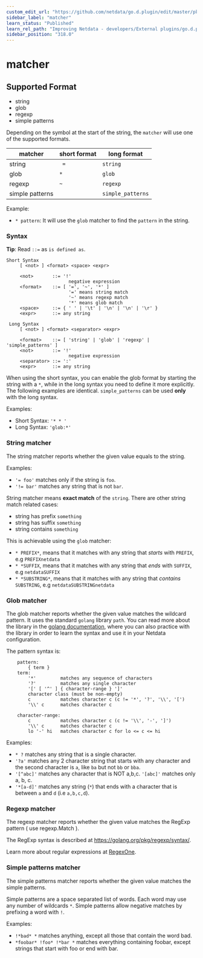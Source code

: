 ```yaml
---
custom_edit_url: "https://github.com/netdata/go.d.plugin/edit/master/pkg/matcher/README.md"
sidebar_label: "matcher"
learn_status: "Published"
learn_rel_path: "Improving Netdata - developers/External plugins/go.d.plugin/Helper Packages"
sidebar_position: "318.0"
---
```



# matcher
## Supported Format

* string
* glob
* regexp
* simple patterns

Depending on the symbol at the start of the string, the `matcher` will use one of the supported formats.

| matcher         | short format | long format       |
|-----------------|--------------|-------------------|
| string          | ` =`         | `string`          |
| glob            | `*`          | `glob`            |
| regexp          | `~`          | `regexp`          |
| simple patterns |              | `simple_patterns` |

Example:

- `* pattern`: It will use the `glob` matcher to find the `pattern` in the string.

### Syntax

**Tip**: Read `::=` as `is defined as`.

```
Short Syntax
     [ <not> ] <format> <space> <expr>
     
     <not>       ::= '!'
                       negative expression
     <format>    ::= [ '=', '~', '*' ]
                       '=' means string match
                       '~' means regexp match
                       '*' means glob match
     <space>     ::= { ' ' | '\t' | '\n' | '\n' | '\r' }
     <expr>      ::= any string

 Long Syntax
     [ <not> ] <format> <separator> <expr>
     
     <format>    ::= [ 'string' | 'glob' | 'regexp' | 'simple_patterns' ]
     <not>       ::= '!'
                       negative expression
     <separator> ::= ':'
     <expr>      ::= any string
```

When using the short syntax, you can enable the glob format by starting the string with a `*`, while in the long syntax
you need to define it more explicitly. The following examples are identical. `simple_patterns` can be used **only** with
the long syntax.

Examples:

- Short Syntax: `'* * '`
- Long Syntax: `'glob:*'`

### String matcher

The string matcher reports whether the given value equals to the string.

Examples:

- `'= foo'` matches only if the string is `foo`.
- `'!= bar'` matches any string that is not `bar`.

String matcher means **exact match** of the `string`. There are other string match related cases:

- string has prefix `something`
- string has suffix `something`
- string contains `something`

This is achievable using the `glob` matcher:

- `* PREFIX*`, means that it matches with any string that *starts* with `PREFIX`, e.g `PREFIXnetdata`
- `* *SUFFIX`, means that it matches with any string that *ends* with `SUFFIX`, e.g `netdataSUFFIX`
- `* *SUBSTRING*`, means that it matches with any string that *contains* `SUBSTRING`, e.g `netdataSUBSTRINGnetdata`

### Glob matcher

The glob matcher reports whether the given value matches the wildcard pattern. It uses the standard `golang`
library `path`. You can read more about the library in the [golang documentation](https://golang.org/pkg/path/#Match),
where you can also practice with the library in order to learn the syntax and use it in your Netdata configuration.

The pattern syntax is:

```
    pattern:
        { term }
    term:
        '*'         matches any sequence of characters
        '?'         matches any single character
        '[' [ '^' ] { character-range } ']'
        character class (must be non-empty)
        c           matches character c (c != '*', '?', '\\', '[')
        '\\' c      matches character c

    character-range:
        c           matches character c (c != '\\', '-', ']')
        '\\' c      matches character c
        lo '-' hi   matches character c for lo <= c <= hi
```

Examples:

- `* ?` matches any string that is a single character.
- `'?a'` matches any 2 character string that starts with any character and the second character is `a`, like `ba` but
  not `bb` or `bba`.
- `'[^abc]'` matches any character that is NOT a,b,c. `'[abc]'` matches only a, b, c.
- `'*[a-d]'` matches any string (`*`) that ends with a character that is between `a` and `d` (i.e `a,b,c,d`).

### Regexp matcher

The regexp matcher reports whether the given value matches the RegExp pattern ( use regexp.Match ).

The RegExp syntax is described at https://golang.org/pkg/regexp/syntax/.

Learn more about regular expressions at [RegexOne](https://regexone.com/).

### Simple patterns matcher

The simple patterns matcher reports whether the given value matches the simple patterns.

Simple patterns are a space separated list of words. Each word may use any number of wildcards `*`. Simple patterns
allow negative matches by prefixing a word with `!`.

Examples:

- `!*bad* *` matches anything, except all those that contain the word bad.
- `*foobar* !foo* !*bar *` matches everything containing foobar, except strings that start with foo or end with bar.




